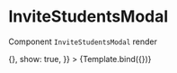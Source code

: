 

<Meta title="atoms/InviteStudentsModal" component={InviteStudentsModal} />

# InviteStudentsModal

Component `InviteStudentsModal` render


<Canvas>
  <Story
    name="Example"
    args={{
      setShow: () => {},
      show: true,
    }}
  >
    {Template.bind({})}
  </Story>
</Canvas>
